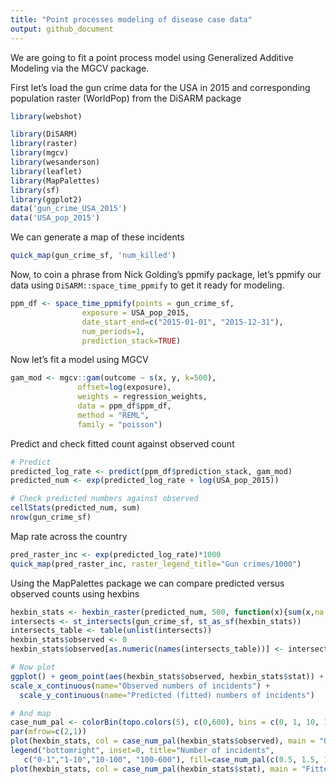 ```yaml
---
title: "Point processes modeling of disease case data"
output: github_document
---
```


We are going to fit a point process model using Generalized Additive Modeling via the MGCV package. 

First let's load the gun crime data for the USA in 2015 and corresponding population raster (WorldPop) from the DiSARM package

```r
library(webshot)
```

```r
library(DiSARM)
library(raster)
library(mgcv)
library(wesanderson)
library(leaflet)
library(MapPalettes)
library(sf)
library(ggplot2)
data('gun_crime_USA_2015')
data('USA_pop_2015')
```

We can generate a map of these incidents
```r
quick_map(gun_crime_sf, 'num_killed')
```

Now, to coin a phrase from Nick Golding's ppmify package, let's ppmify our data using `DiSARM::space_time_ppmify` to get it ready for modeling. 
```r
ppm_df <- space_time_ppmify(points = gun_crime_sf,
                exposure = USA_pop_2015,
                date_start_end=c("2015-01-01", "2015-12-31"),
                num_periods=1,
                prediction_stack=TRUE)
```

Now let's fit a model using MGCV
```r
gam_mod <- mgcv::gam(outcome ~ s(x, y, k=500),
               offset=log(exposure),
               weights = regression_weights,
               data = ppm_df$ppm_df,
               method = "REML",
               family = "poisson")
```

Predict and check fitted count against observed count
```r
# Predict
predicted_log_rate <- predict(ppm_df$prediction_stack, gam_mod)
predicted_num <- exp(predicted_log_rate + log(USA_pop_2015))

# Check predicted numbers against observed
cellStats(predicted_num, sum)
nrow(gun_crime_sf)
```


Map rate across the country
```r
pred_raster_inc <- exp(predicted_log_rate)*1000
quick_map(pred_raster_inc, raster_legend_title="Gun crimes/1000")
```


Using the MapPalettes package we can compare predicted versus observed counts using hexbins
```r
hexbin_stats <- hexbin_raster(predicted_num, 500, function(x){sum(x,na.rm=T)})
intersects <- st_intersects(gun_crime_sf, st_as_sf(hexbin_stats))
intersects_table <- table(unlist(intersects))
hexbin_stats$observed <- 0
hexbin_stats$observed[as.numeric(names(intersects_table))] <- intersects_table

# Now plot
ggplot() + geom_point(aes(hexbin_stats$observed, hexbin_stats$stat)) +
scale_x_continuous(name="Observed numbers of incidents") + 
  scale_y_continuous(name="Predicted (fitted) numbers of incidents")

# And map
case_num_pal <- colorBin(topo.colors(5), c(0,600), bins = c(0, 1, 10, 100, 600))
par(mfrow=c(2,1))
plot(hexbin_stats, col = case_num_pal(hexbin_stats$observed), main = "Observed counts")
legend("bottomright", inset=0, title="Number of incidents",
   c("0-1","1-10","10-100", "100-600"), fill=case_num_pal(c(0.5, 1.5, 10.5, 100.5)), horiz=FALSE, cex=0.8)
plot(hexbin_stats, col = case_num_pal(hexbin_stats$stat), main = "Fitted counts")
```


